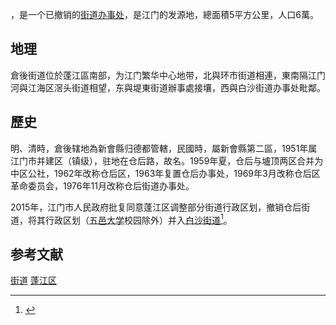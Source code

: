 {{noteTA
|T=zh-hans:仓后街道; zh-hant:倉後街道;
|1=zh-hans:仓后; zh-hant:倉後;
}}

'''{{PAGENAMEBASE}}'''，是{{PRC admin/fullname|44/07/03}}一个已撤销的[[街道办事处|街道办事处]]，是江门的发源地，總面積5平方公里，人口6萬。

==地理==
倉後街道位於蓬江區南部，为江门繁华中心地带，北與环市街道相連，東南隔江门河與江海区滘头街道相望，东與堤東街道辦事處接壤，西與白沙街道办事处毗鄰。

==歷史==
明、清時，倉後辖地為新會縣归德都管轄，民國時，屬新會縣第二區，1951年属江门市并建区（镇级），驻地在仓后路，故名。1959年夏，仓后与壚顶两区合并为中区公社，1962年改称仓后区，1963年复置仓后办事处，1969年3月改称仓后区革命委员会，1976年11月改称仓后街道办事处。

2015年，江门市人民政府批复同意蓬江区调整部分街道行政区划，撤销仓后街道，将其行政区划（[[五邑大学|五邑大学]]校园除外）并入[[白沙街道_(江门市)|白沙街道]]<ref>{{Cite web |url=http://www.pjq.gov.cn/zwgk/gggs/201507/t20150731_63767.shtml |title=江门市人民政府关于同意蓬江区调整部分街道行政区划的批复（江府函〔2015〕108号） |accessdate=2017-09-10 |archive-date=2017-09-10 |archive-url=https://web.archive.org/web/20170910174429/http://www.pjq.gov.cn/zwgk/gggs/201507/t20150731_63767.shtml |dead-url=yes }}</ref>。

==参考文献==
{{reflist}}

{{GD-stub}}
{{江门市蓬江区行政区划}}

[[Category:蓬江区行政区划|街道]]
[[Category:江门街道_(行政区划)|蓬江区]]